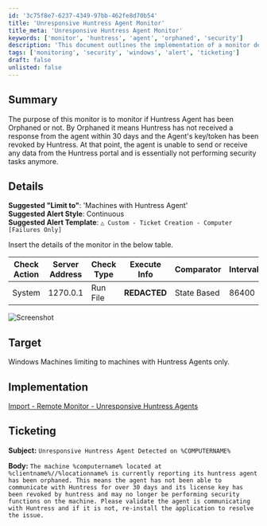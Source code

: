 ```yaml
---
id: '3c75f8e7-6237-4349-97bb-462fe8d70b54'
title: 'Unresponsive Huntress Agent Monitor'
title_meta: 'Unresponsive Huntress Agent Monitor'
keywords: ['monitor', 'huntress', 'agent', 'orphaned', 'security']
description: 'This document outlines the implementation of a monitor designed to detect if a Huntress Agent has become orphaned, meaning it has not communicated with the Huntress portal for over 30 days. It includes details on suggested alert settings, implementation steps, and ticketing information for unresponsive agents.'
tags: ['monitoring', 'security', 'windows', 'alert', 'ticketing']
draft: false
unlisted: false
---
```

## Summary

The purpose of this monitor is to monitor if Huntress Agent has been Orphaned or not. By Orphaned it means Huntress has not received a response from the agent within 30 days and the Agent's key/token has been revoked by Huntress. At that point, the agent is unable to send or receive any data from the Huntress portal and is essentially not performing security tasks anymore.

## Details

**Suggested "Limit to"**: 'Machines with Huntress Agent'  
**Suggested Alert Style**: Continuous  
**Suggested Alert Template**: `△ Custom - Ticket Creation - Computer [Failures Only]`

Insert the details of the monitor in the below table.

| Check Action | Server Address | Check Type | Execute Info | Comparator | Interval | Result |
|--------------|----------------|------------|---------------|------------|----------|--------|
| System       | 1270.0.1      | Run File   | **REDACTED**  | State Based | 86400    | \<Screenshot Below> |

![Screenshot](../../../static/img/Unresponsive-Huntress-Agents/image_1.png)

## Target

Windows Machines limiting to machines with Huntress Agents only.

## Implementation

[Import - Remote Monitor - Unresponsive Huntress Agents](https://proval.itglue.com/DOC-5078775-16097655) 

## Ticketing

**Subject:** `Unresponsive Huntress Agent Detected on %COMPUTERNAME%`  

**Body:** `The machine %computername% located at %clientname%//%locationname% is currently reporting its huntress agent has been orphaned. This means the agent has not been able to communicate with Huntress for over 30 days and its license key has been revoked by huntress and may no longer be performing security functions on the machine. Please validate the agent is communicating with Huntress and if it is not, re-install the application to resolve the issue.`











